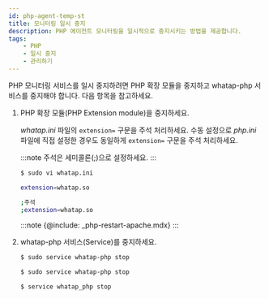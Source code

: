 ```yaml
---
id: php-agent-temp-st
title: 모니터링 일시 중지
description: PHP 에이전트 모니터링을 일시적으로 중지시키는 방법을 제공합니다.
tags:
    - PHP
    - 일시 중지
    - 관리하기
---
```


PHP 모니터링 서비스를 일시 중지하려면 PHP 확장 모듈을 중지하고 whatap-php 서비스를 중지해야 합니다. 다음 항목을 참고하세요.

1. PHP 확장 모듈(PHP Extension module)을 중지하세요. 

    *whatap.ini* 파일의 `extension=` 구문을 주석 처리하세요. 수동 설정으로 *php.ini* 파일에 직접 설정한 경우도 동일하게 `extension=` 구문을 주석 처리하세요.
    
    :::note
    주석은 세미콜론(;)으로 설정하세요.
    :::
    
    ```bash
    $ sudo vi whatap.ini

    extension=whatap.so

    ;주석
    ;extension=whatap.so
    ```
    
    :::note
    {@include: _php-restart-apache.mdx}
    :::

2. whatap-php 서비스(Service)를 중지하세요.

    <Tabs>
    <TabItem value="rdct" label="Redhat/CentOS" default>

    ```bash
    $ sudo service whatap-php stop
    ```
    </TabItem>
    <TabItem value="dbub" label="Debian/Ubuntu">

    ```bash
    $ sudo service whatap-php stop
    ```
    </TabItem>
    <TabItem value="frbsd" label="FreeBSD">

    ```bash
    $ service whatap_php stop
    ```
    </TabItem>
    </Tabs>  

<!--
**Redhat/CentOS**

```bash
$ sudo service whatap-php stop
```

**Debian/Ubuntu**

```bash
$ sudo service whatap-php stop
```

**FreeBSD**

```bash
$ service whatap_php stop
```
-->

